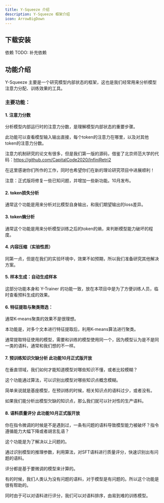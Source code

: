 ```yaml
---
title: Y-Squeeze 介绍
description: Y-Squeeze 框架介绍
icon: ArrowBigDown
---
```


## 下载安装

依赖
TODO: 补充依赖

## 功能介绍

Y-Squeeze 主要是一个研究模型内部状态的框架，这也是我们经常用来分析模型注意力分配、训练效果的工具。

### 主要功能：

#### 1. 注意力分数

分析模型内部运行时的注意力分数，是理解模型内部状态的重要步骤。

此功能可以查看模型输入输出直接，每个token的注意力在哪里，以及对其他token的注意力分数。

注意力机制研究的论文有很多，但是我们第一版的源码，借鉴了北京师范大学的代码：https://github.com/CapitalCode2020/InfiniRetri2

在这里感谢你们所作的工作，同时也希望你们在新的理论研究项目中进展顺利！

注意：正式版将修复一些已知问题，并增加一些新功能。10月发布。

#### 2. token损失分析

通常这个功能是用来分析对比模型自身输出，和我们期望输出的loss差异。

#### 3. token熵分析

通常这个功能是用来分析模型训练之后的token的熵，来判断模型能力破坏的程度。

#### 4. 内容压缩（实验性质）

同第一点，但是在我们的实验环境中，效果不如预期，所以我们准备研究其他解决方案。

#### 5. 样本生成：自动生成样本

这部分功能本身和 Y-Trainer 的功能一致，放在本项目中是为了方便训练人员，临时查看预料生成的效果。

#### 6. 特征提取与聚类筛选：

通常K-means聚类的效果不是很理想。

本功能是，对多个文本进行特征提取后，利用K-means算法进行聚类。

通常提取特征使用的模型，需要和训练的模型使用同一个，因为模型认为是不是同一类的语料，通常和我们想的不一样。

#### 7. 预训练知识欠缺分析 此功能10月正式版开放

在垂直领域，我们如何才能知道模型对哪些知识不懂，或者比较模糊？

这个功能通过算法，可以识别出模型对哪些知识点概念模糊。

简单来说就是基座模型，在预训练的时候，相关知识点的语料过少，或者没有。

如果我们能分析出模型欠缺的知识点，那么我们就可以针对性的生产语料。


#### 8. 语料质量评分 此功能10月正式版开放

你在指令微调的时候是不是遇到过，一条有问题的语料导致模型能力被破坏？指令遵循能力大幅下降或者胡言乱语？

这个功能是为了解决以上问题的。

通过识别模型的推理参数，利用算法，对SFT语料进行质量评分，快速识别出有问题的语料。

评分都是基于要微调的模型来计算的。

有的时候，我们人类认为没有问题的语料，对于模型是有问题的。所以这个功能是很有帮助的。

同时由于可以对语料进行评分，我们可以对语料排序，由易到难的训练模型。

